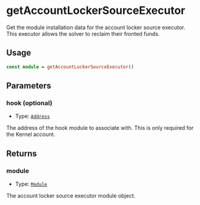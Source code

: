 # getAccountLockerSourceExecutor

Get the module installation data for the account locker source executor. This executor allows the solver to reclaim their fronted funds.

## Usage

```typescript copy
const module = getAccountLockerSourceExecutor()
```

## Parameters

### hook (optional)

- Type: [`Address`](https://viem.sh/docs/glossary/types#address)

The address of the hook module to associate with. This is only required for the Kernel account.

## Returns

### module

- Type: [`Module`](https://viem.sh/docs/glossary/types#module)

The account locker source executor module object.
